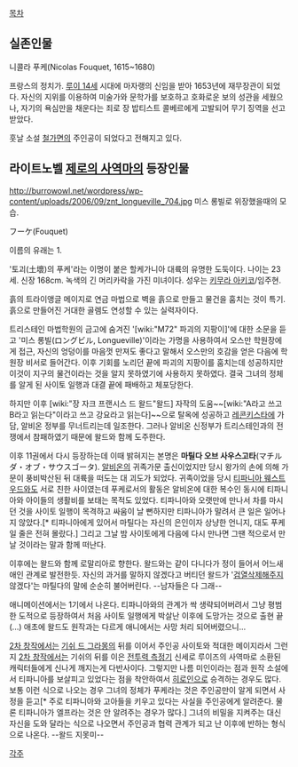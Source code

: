 [[목차]]

== 실존인물 ==
니콜라 푸케(Nicolas Fouquet, 1615~1680)

프랑스의 정치가. [[루이 14세]] 시대에 마자랭의 신임을 받아 1653년에 재무장관이 되었다. 자신의 지위를 이용하여 미술가와 문학가를 보호하고 호화로운 보의 성관을 세웠으나, 자기의 욕심만을 채운다는 죄로 장 밥티스트 콜베르에게 고발되어 무기 징역을 선고받았다.

훗날 소설 [[철가면]]의 주인공이 되었다고 전해지고 있다.

== 라이트노벨 [[제로의 사역마]]의 등장인물 ==
http://burrowowl.net/wordpress/wp-content/uploads/2006/09/znt_longueville_704.jpg
미스 롱빌로 위장했을때의 모습.

フーケ(Fouquet)

이름의 유래는 1.

'토괴(土壞)의 푸케'라는 이명이 붙은 할케가니아 대륙의 유명한 도둑이다. 나이는 23세. 신장 168cm. 녹색의 긴 머리카락을 가진 미녀이다. 성우는 [[키무라 아키코]]/임주현.

흙의 트라이앵글 메이지로 연금 마법으로 벽을 흙으로 만들고 물건을 훔치는 것이 특기. 흙으로 만들어진 거대한 골렘도 연성할 수 있는 실력자이다.

트리스테인 마법학원의 금고에 숨겨진 '[wiki:"M72" 파괴의 지팡이]'에 대한 소문을 듣고 '미스 롱빌(ロングビル, Longueville)'이라는 가명을 사용하여서 오스만 학원장에게 접근, 자신의 엉덩이를 마음껏 만져도 좋다고 말해서 오스만의 호감을 얻은 다음에 학원장 비서로 들어간다. 이후 기회를 노리던 끝에 파괴의 지팡이를 훔치는데 성공하지만 이것이 지구의 물건이라는 것을 알지 못하였기에 사용하지 못하였다. 결국 그녀의 정체를 알게 된 사이토 일행과 대결 끝에 패배하고 체포당한다.

하지만 이후 [wiki:"장 자크 프랜시스 드 왈드"왈드] 자작의 도움~~[wiki:"A라고 쓰고 B라고 읽는다"이라고 쓰고 강요라고 읽는다]~~으로 탈옥에 성공하고 [[레콘키스타]]에 가담, 알비온 정부를 무너트리는데 일조한다. 그러나 알비온 신정부가 트리스테인과의 전쟁에서 참패하였기 때문에 왈드와 함께 도주한다. 

이후 11권에서 다시 등장하는데 이때 밝혀지는 본명은 '''마틸다 오브 사우스고타'''(マチルダ・オブ・サウスゴータ). [[알비온]]의 귀족가문 출신이었지만 당시 왕가의 손에 의해 가문이 풍비박산된 뒤 대륙을 떠도는 대 괴도가 되었다. 귀족이었을 당시 [[티파니아 웨스트우드]]와도 서로 친한 사이였는데 푸케로서의 활동은 알비온에 대한 복수인 동시에 티파니아와 아이들의 생활비를 보태는 목적도 있었다. 티파니아와 오랫만에 만나서 차를 마시던 것을 사이토 일행이 목격하고 싸움이 날 뻔하지만 티파니아가 말려서 큰 일은 일어나지 않았다.[* 티파니아에게 있어서 마틸다는 자신의 은인이자 상냥한 언니지, 대도 푸케일 줄은 전혀 몰랐다.] 그리고 그날 밤 사이토에게 다음에 다시 만나면 그땐 적으로서 만날 것이라는 말과 함께 떠난다.

이후에는 왈드와 함께 로말리아로 향한다. 왈드와는 같이 다니다가 정이 들어서 어느새 애인 관계로 발전한듯. 자신의 과거를 말하지 않겠다고 버티던 왈드가 '[[검열삭제]]해주지 않겠다'는 마틸다의 말에 순순히 불어버린다. --남자들은 다 그래--

애니메이션에서는 1기에서 나온다. 티파니아와의 관계가 싹 생략되어버려서 그냥 평범한 도적으로 등장하여서 처음 사이토 일행에게 박살난 이후에 도망가는 것으로 출현 끝(...) 애초에 왈드도 원작과는 다르게 애니에서는 사망 처리 되어버렸으니...

[[2차 창작]]에서는 [[기쉬 드 그라몽]]의 뒤를 이어서 주인공 사이토와 적대한 메이지라서 그런지 [[2차 창작]]에서는 기쉬의 뒤를 이은 [[전투력 측정기]] 신세로 루이즈의 사역마로 소환된 캐릭터들에게 신나게 깨지는게 다반사이다. 그렇지만 나름 미인이라는 점과 원작 소설에서 티파니아를 보살피고 있었다는 점을 착안하여서 [[히로인]]으로 승격하는 경우도 많다. 보통 이런 식으로 나오는 경우 그녀의 정체가 푸케라는 것은 주인공만이 알게 되면서 사정을 듣고[* 주로 티파니아와 고아들을 키우고 있다는 사실을 주인공에게 알려준다. 물론 티파니아가 엘프라는 것은 안 알려주는 경우가 많다.] 그녀의 비밀을 지켜주는 대신 자신을 도와 달라는 식으로 나오면서 주인공과 협력 관계가 되고 난 이후에 반하는 형식으로 나온다. --왈드 지못미--

[[각주]]
